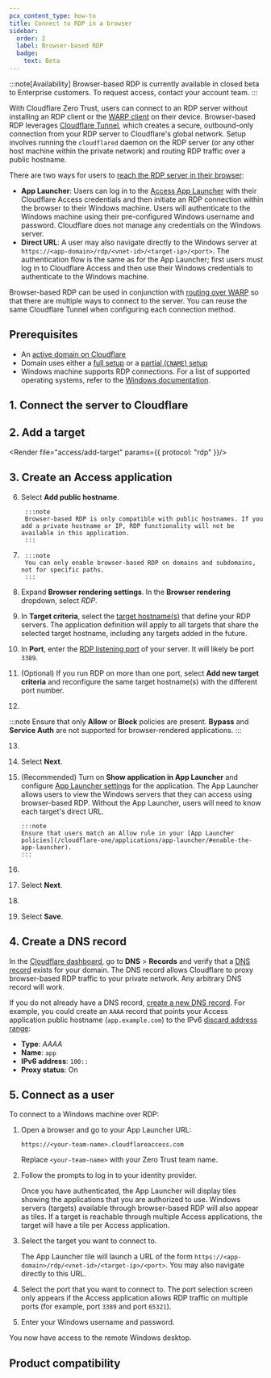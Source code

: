 ```yaml
---
pcx_content_type: how-to
title: Connect to RDP in a browser
sidebar:
  order: 2
  label: Browser-based RDP
  badge:
    text: Beta
---
```



:::note[Availability]
Browser-based RDP is currently available in closed beta to Enterprise customers. To request access, contact your account team.
:::

With Cloudflare Zero Trust, users can connect to an RDP server without installing an RDP client or the [WARP client](/cloudflare-one/connections/connect-devices/warp/) on their device. Browser-based RDP leverages [Cloudflare Tunnel](/cloudflare-one/connections/connect-networks/), which creates a secure, outbound-only connection from your RDP server to Cloudflare's global network. Setup involves running the `cloudflared` daemon on the RDP server (or any other host machine within the private network) and routing RDP traffic over a public hostname.

There are two ways for users to [reach the RDP server in their browser](#4-connect-as-a-user):
- **App Launcher**: Users can log in to the [Access App Launcher](/cloudflare-one/applications/app-launcher/) with their Cloudflare Access credentials and then initiate an RDP connection within the browser to their Windows machine. Users will authenticate to the Windows machine using their pre-configured Windows username and password. Cloudflare does not manage any credentials on the Windows server.
- **Direct URL**: A user may also navigate directly to the Windows server at `https://<app-domain>/rdp/<vnet-id>/<target-ip>/<port>`. The authentication flow is the same as for the App Launcher; first users must log in to Cloudflare Access and then use their Windows credentials to authenticate to the Windows machine.

Browser-based RDP can be used in conjunction with [routing over WARP](/cloudflare-one/connections/connect-networks/use-cases/rdp/rdp-warp-to-tunnel/) so that there are multiple ways to connect to the server. You can reuse the same Cloudflare Tunnel when configuring each connection method.

## Prerequisites

- An [active domain on Cloudflare](/fundamentals/setup/manage-domains/add-site/)
- Domain uses either a [full setup](/dns/zone-setups/full-setup/) or a [partial (`CNAME`) setup](/dns/zone-setups/partial-setup/)
- Windows machine supports RDP connections. For a list of supported operating systems, refer to the [Windows documentation](https://learn.microsoft.com/windows-server/remote/remote-desktop-services/remotepc/remote-desktop-supported-config).

## 1. Connect the server to Cloudflare

<Render file="tunnel/connect-private-network" />

<Render file="tunnel/connect-private-network-infra-access" />

## 2. Add a target

<Render file="access/add-target" params={{ protocol: "rdp" }}/>

## 3. Create an Access application

<Render file="access/self-hosted-app/create-app" />

6. Select **Add public hostname**.

		:::note
		Browser-based RDP is only compatible with public hostnames. If you add a private hostname or IP, RDP functionality will not be available in this application.
		:::

7. <Render file="access/self-hosted-app/choose-domain" product="cloudflare-one" />

		:::note
		You can only enable browser-based RDP on domains and subdomains, not for specific paths.
		:::

8. Expand **Browser rendering settings**. In the **Browser rendering** dropdown, select _RDP_.

9. In **Target criteria**, select the [target hostname(s)](#2-add-a-target) that define your RDP servers. The application definition will apply to all targets that share the selected target hostname, including any targets added in the future.

10. In **Port**, enter the [RDP listening port](https://docs.microsoft.com/en-us/windows-server/remote/remote-desktop-services/clients/change-listening-port) of your server. It will likely be port `3389`.

11. (Optional) If you run RDP on more than one port, select **Add new target criteria** and reconfigure the same target hostname(s) with the different port number.

12. <Render file="access/add-access-policies" product="cloudflare-one" />

:::note
Ensure that only **Allow** or **Block** policies are present. **Bypass** and **Service Auth** are not supported for browser-rendered applications.
:::

13. <Render file="access/access-choose-idps" product="cloudflare-one" />

14. Select **Next**.

15. (Recommended) Turn on **Show application in App Launcher** and configure [App Launcher settings](/cloudflare-one/applications/app-launcher/) for the application. The App Launcher allows users to view the Windows servers that they can access using browser-based RDP. Without the App Launcher, users will need to know each target's direct URL.

		:::note
		Ensure that users match an Allow rule in your [App Launcher policies](/cloudflare-one/applications/app-launcher/#enable-the-app-launcher).
		:::

16. <Render file="access/access-block-page" product="cloudflare-one" />

17. Select **Next**.

18. <Render file="access/self-hosted-app/advanced-settings" product="cloudflare-one" />

19. Select **Save**.

## 4. Create a DNS record

In the [Cloudflare dashboard](https://dash.cloudflare.com/login), go to **DNS** > **Records** and verify that a [DNS record](/dns/manage-dns-records/how-to/create-dns-records/) exists for your domain. The DNS record allows Cloudflare to proxy browser-based RDP traffic to your private network. Any arbitrary DNS record will work.

If you do not already have a DNS record, [create a new DNS record](/dns/manage-dns-records/how-to/create-dns-records/#create-dns-records). For example, you could create an `AAAA` record that points your Access application public hostname (`app.example.com`) to the IPv6 [discard address range](https://www.rfc-editor.org/rfc/rfc6666.html):

- **Type**: _AAAA_
- **Name**: `app`
- **IPv6 address**: `100::`
- **Proxy status**: On

## 5. Connect as a user

To connect to a Windows machine over RDP:

1. Open a browser and go to your App Launcher URL:

	```text
	https://<your-team-name>.cloudflareaccess.com
	```

	Replace `<your-team-name>` with your Zero Trust <GlossaryTooltip term="team name">team name</GlossaryTooltip>.
2. Follow the prompts to log in to your identity provider.

	Once you have authenticated, the App Launcher will display tiles showing the applications that you are authorized to use. Windows servers (targets) available through browser-based RDP will also appear as tiles. If a target is reachable through multiple Access applications, the target will have a tile per Access application.
3. Select the target you want to connect to.

	The App Launcher tile will launch a URL of the form `https://<app-domain>/rdp/<vnet-id>/<target-ip>/<port>`. You may also navigate directly to this URL.
4. Select the port that you want to connect to. The port selection screen only appears if the Access application allows RDP traffic on multiple ports (for example, port `3389` and port `65321`).
5. Enter your Windows username and password.

You now have access to the remote Windows desktop.

## Product compatibility

 <Render file="access/self-hosted-app/product-compatibility" product="cloudflare-one" />


